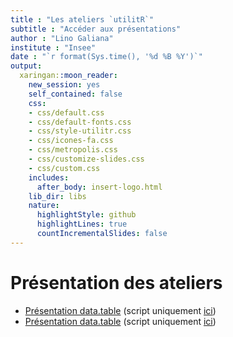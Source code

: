 ```yaml
---
title : "Les ateliers `utilitR`"
subtitle : "Accéder aux présentations"
author : "Lino Galiana"
institute : "Insee"
date : "`r format(Sys.time(), '%d %B %Y')`"
output:
  xaringan::moon_reader:
    new_session: yes
    self_contained: false
    css:
    - css/default.css
    - css/default-fonts.css
    - css/style-utilitr.css
    - css/icones-fa.css
    - css/metropolis.css
    - css/customize-slides.css
    - css/custom.css
    includes:
      after_body: insert-logo.html
    lib_dir: libs
    nature:
      highlightStyle: github
      highlightLines: true
      countIncrementalSlides: false
---
```

# Présentation des ateliers

* [Présentation data.table](./datatable.html) (script uniquement [ici](./datatable.R))
* [Présentation data.table](./graphiques.html) (script uniquement [ici](./graphiques.R))

